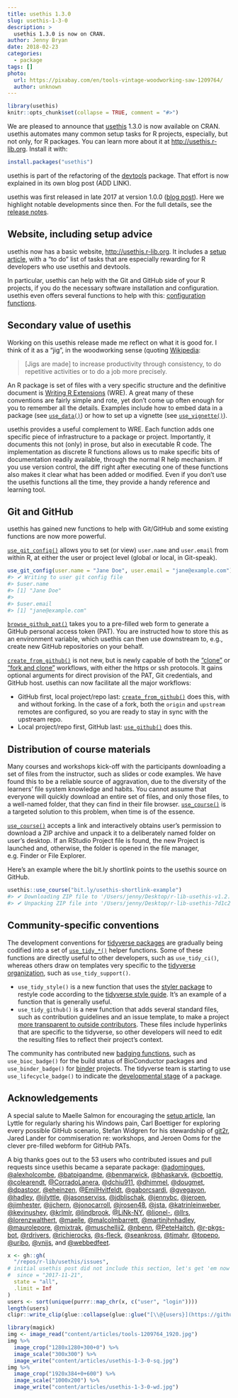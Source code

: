 ```yaml
---
title: usethis 1.3.0
slug: usethis-1-3-0
description: >
  usethis 1.3.0 is now on CRAN.
author: Jenny Bryan
date: 2018-02-23
categories:
  - package
tags: []
photo:
  url: https://pixabay.com/en/tools-vintage-woodworking-saw-1209764/
  author: unknown
---
```


```r
library(usethis)
knitr::opts_chunk$set(collapse = TRUE, comment = "#>")
```

We are pleased to announce that [usethis](http://usethis.r-lib.org) 1.3.0 is now available on CRAN. usethis automates many common setup tasks for R projects, especially, but not only, for R packages. You can learn more about it at <http://usethis.r-lib.org>. Install it with:

```r
install.packages("usethis")
```

usethis is part of the refactoring of the [devtools](https://github.com/r-lib/devtools#readme) package. That effort is now explained in its own blog post (ADD LINK).

usethis was first released in late 2017 at version 1.0.0 ([blog post](https://www.tidyverse.org/articles/2017/11/usethis-1.0.0/)). Here we highlight notable developments since then. For the full details, see the [release notes](https://github.com/r-lib/usethis/releases/tag/v1.3.0).

## Website, including setup advice

usethis now has a basic website, <http://usethis.r-lib.org>. It includes a [setup article](http://usethis.r-lib.org/articles/articles/usethis-setup.html), with a "to do"  list of tasks that are especially rewarding for R developers who use usethis and devtools.

In particular, usethis can help with the Git and GitHub side of your R projects, if you do the necessary software installation and configuration. usethis even offers several functions to help with this: [configuration functions](http://usethis.r-lib.org/reference/index.html#section-configuration).

## Secondary value of usethis

Working on this usethis release made me reflect on what it is good for. I think of it as a "jig", in the woodworking sense (quoting [Wikipedia](https://en.wikipedia.org/wiki/Jig_(tool)):

> [Jigs are made] to increase productivity through consistency, to do repetitive activities or to do a job more precisely.

An R package is set of files with a very specific structure and the definitive document is [Writing R Extensions](https://cran.r-project.org/doc/manuals/r-release/R-exts.html) (WRE). A great many of these conventions are fairly simple and rote, yet don't come up often enough for you to remember all the details. Examples include how to embed data in a package (see [`use_data()`](http://usethis.r-lib.org/reference/use_data.html)) or how to set up a vignette (see [`use_vignette()`](http://usethis.r-lib.org/reference/use_vignette.html)).

usethis provides a useful complement to WRE. Each function adds one specific piece of infrastructure to a package or project. Importantly, it documents this not (only) in prose, but also in executable R code. The implementation as discrete R functions allows us to make specific bits of documentation readily available, through the normal R help mechanism. If you use version control, the diff right after executing one of these functions also makes it clear what has been added or modified. Even if you don't use the usethis functions all the time, they provide a handy reference and learning tool.

## Git and GitHub

usethis has gained new functions to help with Git/GitHub and some existing functions are now more powerful.

[`use_git_config()`](http://usethis.r-lib.org/reference/use_git_config.html) allows you to set (or view) `user.name` and `user.email` from within R, at either the user or project level (global or local, in Git-speak).

``` r
use_git_config(user.name = "Jane Doe", user.email = "jane@example.com")
#> ✔ Writing to user git config file
#> $user.name
#> [1] "Jane Doe"
#> 
#> $user.email
#> [1] "jane@example.com"
```

[`browse_github_pat()`](http://usethis.r-lib.org/reference/browse_github_pat.html) takes you to a pre-filled web form to generate a GitHub personal access token (PAT). You are instructed how to store this as an environment variable, which usethis can then use downstream to, e.g., create new GitHub repositories on your behalf.

[`create_from_github()`](http://usethis.r-lib.org/reference/create_from_github.html) is not new, but is newly capable of both the ["clone"](https://help.github.com/articles/cloning-a-repository/) or ["fork and clone"](https://help.github.com/articles/fork-a-repo/) workflows, with either the https or ssh protocols. It gains optional arguments for direct provision of the PAT, Git credentials, and GitHub host. usethis can now facilitate all the major workflows:

  * GitHub first, local project/repo last: [`create_from_github()`](http://usethis.r-lib.org/reference/create_from_github.html) does this, with and without forking. In the case of a fork, both the `origin` and `upstream` remotes are configured, so you are ready to stay in sync with the upstream repo.
  * Local project/repo first, GitHub last: [`use_github()`](http://usethis.r-lib.org/reference/use_github.html) does this.

## Distribution of course materials

Many courses and workshops kick-off with the participants downloading a set of files from the instructor, such as slides or code examples. We have found this to be a reliable source of aggravation, due to the diversity of the learners' file system knowledge and habits. You cannot assume that everyone will quickly download an entire set of files, and only those files, to a well-named folder, that they can find in their file browser. [`use_course()`](http://usethis.r-lib.org/reference/use_course.html) is a targeted solution to this problem, when time is of the essence.

[`use_course()`](http://usethis.r-lib.org/reference/use_course.html) accepts a link and interactively obtains user's permission to download a ZIP archive and unpack it to a deliberately named folder on user's desktop. If an RStudio Project file is found, the new Project is launched and, otherwise, the folder is opened in the file manager, e.g. Finder or File Explorer.

Here's an example where the bit.ly shortlink points to the usethis source on GitHub.

``` r
usethis::use_course("bit.ly/usethis-shortlink-example")
#> ✔ Downloading ZIP file to '/Users/jenny/Desktop/r-lib-usethis-v1.2.0-93-g7d1c255.zip'
#> ✔ Unpacking ZIP file into '/Users/jenny/Desktop/r-lib-usethis-7d1c255/' (272 files extracted)
```

## Community-specific conventions

The development conventions for [tidyverse packages](https://www.tidyverse.org/packages/) are gradually being codified into a set of [`use_tidy_*()`](http://usethis.r-lib.org/reference/tidyverse.html) helper functions. Some of these functions are directly useful to other developers, such as `use_tidy_ci()`, whereas others draw on templates very specific to the [tidyverse organization](https://github.com/tidyverse/), such as `use_tidy_support()`.

   * `use_tidy_style()` is a new function that uses the [styler package](http://styler.r-lib.org) to restyle code according to the [tidyverse style guide](http://style.tidyverse.org). It's an example of a function that is generally useful.
   * `use_tidy_github()` is a new function that adds several standard files, such as contribution guidelines and an issue template, to make a project [more transparent to outside contributors](https://help.github.com/articles/helping-people-contribute-to-your-project/). These files include hyperlinks that are specific to the tidyverse, so other developers will need to edit the resulting files to reflect their project's context.

The community has contributed new [badging functions](http://usethis.r-lib.org/reference/badges.html), such as `use_bioc_badge()` for the build status of BioConductor packages and `use_binder_badge()` for [binder](https://mybinder.org) projects. The tidyverse team is starting to use `use_lifecycle_badge()` to indicate the [developmental stage](https://www.tidyverse.org/lifecycle/) of a package.

## Acknowledgements

A special salute to Maelle Salmon for encouraging the [setup article](http://usethis.r-lib.org/articles/articles/usethis-setup.html), Ian Lyttle for regularly sharing his Windows pain, Carl Boettiger for exploring every possible GitHub scenario, Stefan Widgren for his stewardship of [git2r](https://github.com/ropensci/git2r), Jared Lander for commiseration re: workshops, and Jeroen Ooms for the clever pre-filled webform for GitHub PATs.

A big thanks goes out to the 53 users who contributed issues and pull requests since usethis became a separate package:
[\@adomingues](https://github.com/adomingues), [\@alexholcombe](https://github.com/alexholcombe), [\@batpigandme](https://github.com/batpigandme), [\@benmarwick](https://github.com/benmarwick), [\@bhaskarvk](https://github.com/bhaskarvk), [\@cboettig](https://github.com/cboettig), [\@colearendt](https://github.com/colearendt), [\@CorradoLanera](https://github.com/CorradoLanera), [\@dchiu911](https://github.com/dchiu911), [\@dhimmel](https://github.com/dhimmel), [\@dougmet](https://github.com/dougmet), [\@dpastoor](https://github.com/dpastoor), [\@eheinzen](https://github.com/eheinzen), [\@EmilHvitfeldt](https://github.com/EmilHvitfeldt), [\@gaborcsardi](https://github.com/gaborcsardi), [\@gvegayon](https://github.com/gvegayon), [\@hadley](https://github.com/hadley), [\@ijlyttle](https://github.com/ijlyttle), [\@jasonserviss](https://github.com/jasonserviss), [\@jdblischak](https://github.com/jdblischak), [\@jennybc](https://github.com/jennybc), [\@jeroen](https://github.com/jeroen), [\@jimhester](https://github.com/jimhester), [\@jjchern](https://github.com/jjchern), [\@jonocarroll](https://github.com/jonocarroll), [\@jrosen48](https://github.com/jrosen48), [\@jsta](https://github.com/jsta), [\@katrinleinweber](https://github.com/katrinleinweber), [\@kevinushey](https://github.com/kevinushey), [\@krlmlr](https://github.com/krlmlr), [\@lindbrook](https://github.com/lindbrook), [\@LiNk-NY](https://github.com/LiNk-NY), [\@lionel-](https://github.com/lionel-), [\@llrs](https://github.com/llrs), [\@lorenzwalthert](https://github.com/lorenzwalthert), [\@maelle](https://github.com/maelle), [\@malcolmbarrett](https://github.com/malcolmbarrett), [\@martinjhnhadley](https://github.com/martinjhnhadley), [\@maurolepore](https://github.com/maurolepore), [\@mixtrak](https://github.com/mixtrak), [\@muschellij2](https://github.com/muschellij2), [\@nbenn](https://github.com/nbenn), [\@PeteHaitch](https://github.com/PeteHaitch), [\@r-pkgs-bot](https://github.com/r-pkgs-bot), [\@rdrivers](https://github.com/rdrivers), [\@richierocks](https://github.com/richierocks), [\@s-fleck](https://github.com/s-fleck), [\@seankross](https://github.com/seankross), [\@tjmahr](https://github.com/tjmahr), [\@topepo](https://github.com/topepo), [\@uribo](https://github.com/uribo), [\@vnijs](https://github.com/vnijs), and [\@webbedfeet](https://github.com/webbedfeet).

```r
x <- gh::gh(
  "/repos/r-lib/usethis/issues",
# initial usethis post did not include this section, let's get 'em now  
#  since = "2017-11-21",
  state = "all",
  .limit = Inf
)
users <- sort(unique(purrr::map_chr(x, c("user", "login"))))
length(users)
clipr::write_clip(glue::collapse(glue::glue("[\\@{users}](https://github.com/{users})"), ", ", last = ", and "))
```

```r
library(magick)
img <- image_read("content/articles/tools-1209764_1920.jpg")
img %>% 
  image_crop("1280x1280+300+0") %>% 
  image_scale("300x300") %>% 
  image_write("content/articles/usethis-1-3-0-sq.jpg")
img %>% 
  image_crop("1920x384+0+600") %>% 
  image_scale("1000x200") %>% 
  image_write("content/articles/usethis-1-3-0-wd.jpg")
```

